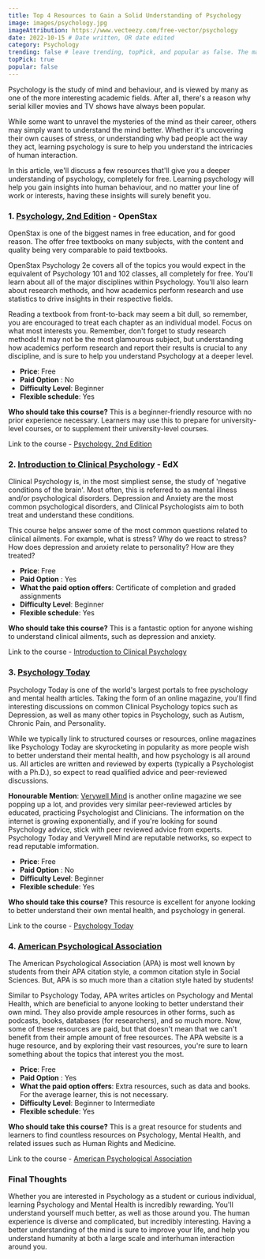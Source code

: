 ```yaml
---
title: Top 4 Resources to Gain a Solid Understanding of Psychology
image: images/psychology.jpg
imageAttribution: https://www.vecteezy.com/free-vector/psychology
date: 2022-10-15 # Date written, OR date edited
category: Psychology
trending: false # leave trending, topPick, and popular as false. The maintainers typically decide this :)
topPick: true
popular: false
---
```


Psychology is the study of mind and behaviour, and is viewed by many as one of the more interesting academic fields. After all, there's a reason why serial killer movies and TV shows have always been popular.<!--truncate-->

While some want to unravel the mysteries of the mind as their career, others may simply want to understand the mind better. Whether it's uncovering their own causes of stress, or understanding why bad people act the way they act, learning psychology is sure to help you understand the intricacies of human interaction.

In this article, we'll discuss a few resources that'll give you a deeper understanding of psychology, completely for free. Learning psychology will help you gain insights into human behaviour, and no matter your line of work or interests, having these insights will surely benefit you.

### 1. [Psychology, 2nd Edition](https://openstax.org/details/books/psychology-2e) - OpenStax

OpenStax is one of the biggest names in free education, and for good reason. The offer free textbooks on many subjects, with the content and quality being very comparable to paid textbooks.

OpenStax Psychology 2e covers all of the topics you would expect in the equivalent of Psychology 101 and 102 classes, all completely for free. You'll learn about all of the major disciplines within Psychology. You'll also learn about research methods, and how academics perform research and use statistics to drive insights in their respective fields.

Reading a textbook from front-to-back may seem a bit dull, so remember, you are encouraged to treat each chapter as an individual model. Focus on what most interests you. Remember, don't forget to study research methods! It may not be the most glamourous subject, but understanding how academics perform research and report their results is crucial to any discipline, and is sure to help you understand Psychology at a deeper level.

- **Price**: Free
- **Paid Option** : No
- **Difficulty Level**: Beginner
- **Flexible schedule**: Yes

**Who should take this course?** This is a beginner-friendly resource with no prior experience necessary. Learners may use this to prepare for university-level courses, or to supplement their university-level courses.

Link to the course - [Psychology, 2nd Edition](https://openstax.org/details/books/psychology-2e)

### 2. [Introduction to Clinical Psychology](https://www.edx.org/course/introduction-to-clinical-psychology) - EdX

Clinical Psychology is, in the most simpliest sense, the study of 'negative conditions of the brain'. Most often, this is referred to as mental illness and/or psychological disorders. Depression and Anxiety are the most common psychological disorders, and Clinical Psychologists aim to both treat and understand these conditions.

This course helps answer some of the most common questions related to clinical ailments. For example, what is stress? Why do we react to stress? How does depression and anxiety relate to personality? How are they treated?

- **Price**: Free
- **Paid Option** : Yes
- **What the paid option offers**: Certificate of completion and graded assignments
- **Difficulty Level**: Beginner
- **Flexible schedule**: Yes

**Who should take this course?** This is a fantastic option for anyone wishing to understand clinical ailments, such as depression and anxiety.

Link to the course - [Introduction to Clinical Psychology](https://www.edx.org/course/introduction-to-clinical-psychology)

### 3. [Psychology Today](https://www.psychologytoday.com/ca)

Psychology Today is one of the world's largest portals to free pyschology and mental health articles. Taking the form of an online magazine, you'll find interesting discussions on common Clinical Psychology topics such as Depression, as well as many other topics in Psychology, such as Autism, Chronic Pain, and Personality.

While we typically link to structured courses or resources, online magazines like Psychology Today are skyrocketing in popularity as more people wish to better understand their mental health, and how psychology is all around us. All articles are written and reviewed by experts (typically a Psychologist with a Ph.D.), so expect to read qualified advice and peer-reviewed discussions.

**Honourable Mention**: [Verywell Mind](https://www.verywellmind.com/) is another online magazine we see popping up a lot, and provides very similar peer-reviewed articles by educated, practicing Psychologist and Clinicians. The information on the internet is growing exponentially, and if you're looking for sound Psychology advice, stick with peer reviewed advice from experts. Psychology Today and Verywell Mind are reputable networks, so expect to read reputable imformation.

- **Price**: Free
- **Paid Option** : No
- **Difficulty Level**: Beginner
- **Flexible schedule**: Yes

**Who should take this course?** This resource is excellent for anyone looking to better understand their own mental health, and psychology in general.

Link to the course - [Psychology Today](https://www.psychologytoday.com/ca)

### 4. [American Psychological Association](https://www.apa.org/)

The American Psychological Association (APA) is most well known by students from their APA citation style, a common citation style in Social Sciences. But, APA is so much more than a citation style hated by students!

Similar to Psychology Today, APA writes articles on Psychology and Mental Health, which are beneficial to anyone looking to better understand their own mind. They also provide ample resources in other forms, such as podcasts, books, databases (for researchers), and so much more. Now, some of these resources are paid, but that doesn't mean that we can't benefit from their ample amount of free resources. The APA website is a huge resource, and by exploring their vast resources, you're sure to learn something about the topics that interest you the most.

- **Price**: Free
- **Paid Option** : Yes
- **What the paid option offers**: Extra resources, such as data and books. For the average learner, this is not necessary.
- **Difficulty Level**: Beginner to Intermediate
- **Flexible schedule**: Yes

**Who should take this course?** This is a great resource for students and learners to find countless resources on Psychology, Mental Health, and related issues such as Human Rights and Medicine.

Link to the course - [American Psychological Association](https://www.apa.org/)

### Final Thoughts

Whether you are interested in Psychology as a student or curious individual, learning Psychology and Mental Health is incredibly rewarding. You'll understand yourself much better, as well as those around you. The human experience is diverse and complicated, but incredibly interesting. Having a better understanding of the mind is sure to improve your life, and help you understand humanity at both a large scale and interhuman interaction around you.
